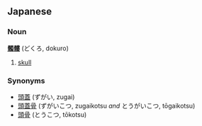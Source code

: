 ==Japanese==
===Noun===
'''[[髑]][[髏]]''' (どくろ, dokuro)

#[[skull]]
===Synonyms===
*[[頭蓋]] (ずがい, zugai)
*[[頭蓋骨]] (ずがいこつ, zugaikotsu ''and'' とうがいこつ, tōgaikotsu)
*[[頭骨]] (とうこつ, tōkotsu)